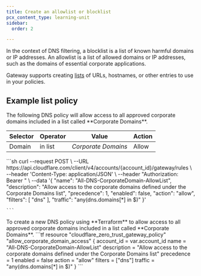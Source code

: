 ```yaml
---
title: Create an allowlist or blocklist
pcx_content_type: learning-unit
sidebar:
  order: 2

---
```



In the context of DNS filtering, a blocklist is a list of known harmful domains or IP addresses. An allowlist is a list of allowed domains or IP addresses, such as the domains of essential corporate applications.

Gateway supports creating [lists](/cloudflare-one/policies/gateway/lists/) of URLs, hostnames, or other entries to use in your policies.

## Example list policy

<Tabs syncKey="dashPlusAPI">
<TabItem label="Dashboard">
The following DNS policy will allow access to all approved corporate domains included in a list called **Corporate Domains**.

| Selector | Operator | Value               | Action |
| -------- | -------- | ------------------- | ------ |
| Domain   | in list  | *Corporate Domains* | Allow  |
</TabItem>
<TabItem label="API">
	```sh
curl --request POST \
  --URL https://api.cloudflare.com/client/v4/accounts/{account_id}/gateway/rules \
  --header 'Content-Type: application/JSON' \
  --header "Authorization: Bearer <API TOKEN>" \
	--data '{
  "name": "All-DNS-CorporateDomain-AllowList",
  "description": "Allow access to the corporate domains defined under the Corporate Domains list",
  "precedence": 1,
  "enabled": false,
  "action": "allow",
  "filters": [
    "dns"
  ],
  "traffic": "any(dns.domains[*] in $<Corporate Domains List UUID>)"
}'

	```
</TabItem>
<TabItem label="Terraform">
To create a new DNS policy using **Terraform** to allow access to all approved corporate domains included in a list called **Corporate Domains**.
```tf
resource "cloudflare_zero_trust_gateway_policy" "allow_corporate_domain_access" {
  account_id  = var.account_id
  name        = "All-DNS-CorporateDomain-AllowList"
  description = "Allow access to the corporate domains defined under the Corporate Domains list"
  precedence  = 1
  enabled     = false
  action      = "allow"
  filters     = ["dns"]
  traffic     = "any(dns.domains[*] in $<Corporate Domains List UUID>)"
}
```
</TabItem>
</Tabs>